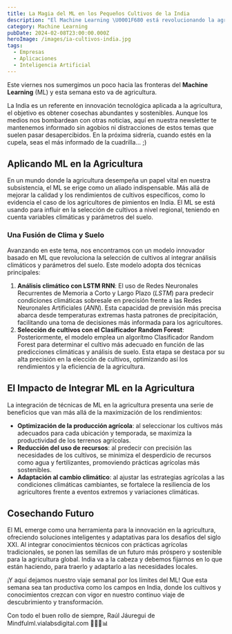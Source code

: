 ---
title: La Magia del ML en los Pequeños Cultivos de la India
description: "El Machine Learning \U0001F680 está revolucionando la agricultura \U0001F331, mejorando cultivos y predicciones climáticas \U0001F326️"
category: Machine Learning
pubDate: 2024-02-08T23:00:00.000Z
heroImage: /images/ia-cultivos-india.jpg
tags:
  - Empresas
  - Aplicaciones
  - Inteligencia Artificial
---

Este viernes nos sumergimos un poco hacia las fronteras del **Machine Learning** (ML) y esta semana esto va de agricultura.

La India es un referente en innovación tecnológica aplicada a la agricultura, el objetivo es obtener cosechas abundantes y sostenibles. Aunque los medios nos bombardean con otras noticias, aquí en nuestra newsletter te mantenemos informado sin agobios ni distracciones de estos temas que suelen pasar desapercibidos. En la próxima sidrería, cuando estés en la cupela, seas el más informado de la cuadrilla...
;)

## Aplicando ML en la Agricultura

En un mundo donde la agricultura desempeña un papel vital en nuestra subsistencia, el ML se erige como un aliado indispensable. Más allá de mejorar la calidad y los rendimientos de cultivos específicos, como lo evidencia el caso de los agricultores de pimientos en India. El ML se está usando para influir en la selección de cultivos a nivel regional, teniendo en cuenta variables climáticas y parámetros del suelo.

### Una Fusión de Clima y Suelo

Avanzando en este tema, nos encontramos con un modelo innovador basado en ML que revoluciona la selección de cultivos al integrar análisis climáticos y parámetros del suelo. Este modelo adopta dos técnicas principales:

1. **Análisis climático con LSTM RNN**: El uso de Redes Neuronales Recurrentes de Memoria a Corto y Largo Plazo (*LSTM*) para predecir condiciones climáticas sobresale en precisión frente a las Redes Neuronales Artificiales (*ANN*). Esta capacidad de previsión más precisa abarca desde temperaturas extremas hasta patrones de precipitación, facilitando una toma de decisiones más informada para los agricultores.
2. **Selección de cultivos con el Clasificador Random Forest**: Posteriormente, el modelo emplea un algorítmo Clasificador Random Forest para determinar el cultivo más adecuado en función de las predicciones climáticas y análisis de suelo. Esta etapa se destaca por su alta precisión en la elección de cultivos, optimizando así los rendimientos y la eficiencia de la agricultura.

## El Impacto de Integrar ML en la Agricultura

La integración de técnicas de ML en la agricultura presenta una serie de beneficios que van más allá de la maximización de los rendimientos:

* **Optimización de la producción agrícola**: al seleccionar los cultivos más adecuados para cada ubicación y temporada, se maximiza la productividad de los terrenos agrícolas.
* **Reducción del uso de recursos**: al predecir con precisión las necesidades de los cultivos, se minimiza el desperdicio de recursos como agua y fertilizantes, promoviendo prácticas agrícolas más sostenibles.
* **Adaptación al cambio climático**: al ajustar las estrategias agrícolas a las condiciones climáticas cambiantes, se fortalece la resiliencia de los agricultores frente a eventos extremos y variaciones climáticas.

## Cosechando Futuro

El ML emerge como una herramienta para la innovación en la agricultura, ofreciendo soluciones inteligentes y adaptativas para los desafíos del siglo XXI. Al integrar conocimientos técnicos con prácticas agrícolas tradicionales, se ponen las semillas de un futuro más próspero y sostenible para la agricultura global. India va a la cabeza y debemos fijarnos en lo que están haciendo, para traerlo y adaptarlo a las necesidades locales.

¡Y aquí dejamos nuestro viaje semanal por los límites del ML! Que esta semana sea tan productiva como los campos en India, donde los cultivos y conocimientos crezcan con vigor en nuestro continuo viaje de descubrimiento y transformación.

Con todo el buen rollo de siempre,
Raúl Jáuregui de Mindfulml.vialabsdigital.com 🌱💧🌞📊
